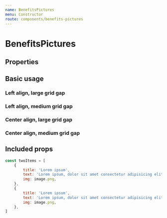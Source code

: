 ```yaml
---
name: BenefitsPictures
menu: Constructor
route: components/benefits-pictures
---
```



# BenefitsPictures

## Properties
<Props of={BenefitsPictures} />

## Basic usage

### Left align, large grid gap
<Playground>
    <BenefitsPictures
        items={twoItems}
    />
</Playground>

<Playground>
    <BenefitsPictures
        items={threeItems}
    />
</Playground>

<Playground>
    <BenefitsPictures
        items={fourItems}
    />
</Playground>

### Left align, medium grid gap

<Playground>
    <BenefitsPictures
        gridGap="medium"
        items={twoItems}
    />
</Playground>

<Playground>
    <BenefitsPictures
        gridGap="medium"
        items={threeItems}
    />
</Playground>

<Playground>
    <BenefitsPictures
        gridGap="medium"
        items={fourItems}
    />
</Playground>

### Center align, large grid gap

<Playground>
    <BenefitsPictures
        hAlign="center"
        items={twoItems}
    />
</Playground>

<Playground>
    <BenefitsPictures
        hAlign="center"
        items={threeItems}
    />
</Playground>

<Playground>
    <BenefitsPictures
        hAlign="center"
        items={fourItems}
    />
</Playground>

### Center align, medium grid gap

<Playground>
    <BenefitsPictures
        gridGap="medium"
        hAlign="center"
        items={twoItems}
    />
</Playground>

<Playground>
    <BenefitsPictures
        gridGap="medium"
        hAlign="center"
        items={threeItems}
    />
</Playground>

<Playground>
    <BenefitsPictures
        gridGap="medium"
        hAlign="center"
        items={fourItems}
    />
</Playground>

## Included props
``` javascript
const twoItems = [
    {
        title: 'Lorem ipsum',
        text: 'Lorem ipsum, dolor sit amet consectetur adipisicing elit. Lorem ipsum, dolor sit amet consectetur adipisicing elit',
        img: image.png,
    },
    {
        title: 'Lorem ipsum',
        text: 'Lorem ipsum, dolor sit amet consectetur adipisicing elit. Lorem ipsum, dolor sit amet consectetur adipisicing elit',
        img: image.png,
    },
]
```
